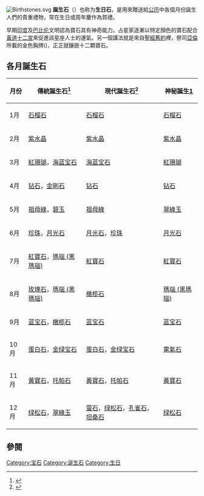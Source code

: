 [[File:Birthstones.svg|right]]
'''誕生石'''（{{lang-en|'''birthstone'''}}）也称为'''生日石'''，是用來贈送給[[公历|公历]]中各個月份誕生人們的貴重禮物，常在生日或周年慶作為賀禮。

早期[[印度|印度]]及[[巴比伦|巴比伦]]文明認為寶石具有神奇能力。占星家逐漸以特定顏色的寶石配合[[黃道十二宮|黃道十二宮]]來促進該星座人士的運氣。另一個講法就是來自[[聖經|聖經]][[舊約|舊約]]裡，祭司[[亞倫|亞倫]]所載的金色胸牌({{tsl|en|Priestly breastplate|}})，正正就鑲嵌十二顆寶石。

== 各月誕生石 ==
{| class="wikitable"
! 月份
! 傳統誕生石<ref name=kunz2>{{cite book |author = Kunz, George F |year = 1913 |title = The Curious Lore of Precious Stones |publisher = Lippincott |pages = 367 |url = http://www.farlang.com/gemstones/kunz-curious-lore-stones/page_367 |access-date = 2009-04-17 |archive-date = 2013-06-04 |archive-url = https://web.archive.org/web/20130604074359/http://www.farlang.com/gemstones/kunz-curious-lore-stones/page_367 |dead-url = no }}</ref>
! 現代誕生石<ref>{{Cite web |url=http://www.jewelers.org/pdf/ConsEdcn/Gemstone%20Leaflets.pdf |title=Jewelers of America Leaflet with modern birthstones |access-date=2009-04-17 |archive-date=2012-02-22 |archive-url=https://web.archive.org/web/20120222185020/http://www.jewelers.org/pdf/ConsEdcn/Gemstone%20Leaflets.pdf |dead-url=yes }}</ref>
! 神秘誕生[https://www.destiny-time.com/%E7%9F%A5%E8%AD%98%E6%AE%BF%E5%A0%82/%E5%B9%B8%E9%81%8B%E5%AF%B6%E7%9F%B3%E7%B3%BB%E5%88%97/%E8%AA%95%E7%94%9F%E7%9F%B3/%E7%A5%9E%E7%A7%98%E8%AA%95%E7%94%9F%E7%9F%B3/] {{Wayback|url=https://www.destiny-time.com/%E7%9F%A5%E8%AD%98%E6%AE%BF%E5%A0%82/%E5%B9%B8%E9%81%8B%E5%AF%B6%E7%9F%B3%E7%B3%BB%E5%88%97/%E8%AA%95%E7%94%9F%E7%9F%B3/%E7%A5%9E%E7%A7%98%E8%AA%95%E7%94%9F%E7%9F%B3/ |date=20210205172022 }}
|-
| 1月
| [[石榴石|石榴石]]
| [[石榴石|石榴石]]
| [[石榴石|石榴石]]
|-
| 2月
| [[紫水晶|紫水晶]]
| [[紫水晶|紫水晶]]
| [[紫水晶|紫水晶]]
|-
| 3月
| [[紅珊瑚|紅珊瑚]]，[[海蓝宝石|海蓝宝石]]
| [[海蓝宝石|海蓝宝石]]
| [[紅珊瑚|紅珊瑚]]
|-
| 4月
| [[钻石|钻石]]，[[钻石|金剛石]]
| [[钻石|钻石]]
| [[钻石|钻石]]
|-
| 5月
| [[祖母綠|祖母綠]]，[[碧玉|碧玉]]
| [[祖母綠|祖母綠]]
| [[翠綠玉|翠綠玉]]
|-
| 6月
| [[珍珠|珍珠]]，[[月光石|月光石]]
| [[月光石|月光石]]，[[珍珠|珍珠]] 
| [[月光石|月光石]]
|-
| 7月
| [[紅寶石|紅寶石]]，[[瑪瑙_(黑瑪瑙)|瑪瑙 (黑瑪瑙)]]
| [[紅寶石|紅寶石]]
| [[紅寶石|紅寶石]]
|-
| 8月
|[[薔薇輝石|玫瑰石]]，[[瑪瑙_(黑瑪瑙)|瑪瑙 (黑瑪瑙)]]
| [[橄榄石|橄榄石]]
| [[瑪瑙_(黑瑪瑙)|瑪瑙 (黑瑪瑙)]]
|-
| 9月
| [[蓝宝石|蓝宝石]]，[[橄榄石|橄榄石]]
| [[蓝宝石|蓝宝石]]
| [[蓝宝石|蓝宝石]]
|-
| 10月
| [[蛋白石|蛋白石]]，[[金绿宝石|金绿宝石]]
| [[蛋白石|蛋白石]]，[[金绿宝石|金绿宝石]]
| [[電氣石|電氣石]]
|-
| 11月
| [[黃寶石|黃寶石]]，[[托帕石|托帕石]]
| [[黃寶石|黃寶石]]，[[托帕石|托帕石]]
| [[黃寶石|黃寶石]]
|-
| 12月
| [[绿松石|绿松石]]，[[翠綠玉|翠綠玉]]
| [[萤石|萤石]]，[[绿松石|绿松石]]，[[孔雀石|孔雀石]]，[[坦桑石|坦桑石]]
| [[绿松石|绿松石]]
|}

[[Category:宝石|Category:宝石]]
[[Category:诞生石|Category:诞生石]]
[[Category:生日|Category:生日]]

== 參閱 ==
{{reflist}}